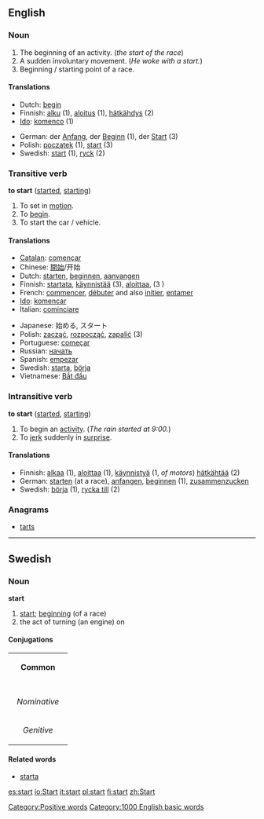 ==English==

===Noun===
{{en-noun-reg}}

#The beginning of an activity. (''the start of the race'')
#A sudden involuntary movement. (''He woke with a start.'')
#Beginning / starting point of a race.

====Translations====
{{top}}
*Dutch: [[begin]] {{n}}
*Finnish: [[alku]] (1), [[aloitus]] (1), [[hätkähdys]] (2)
*[[Ido]]: [[komenco]] (1)
{{mid}}
*German: der [[Anfang]], der [[Beginn]] (1), der [[Start]] (3)
*Polish: [[początek]] {{m}} (1), [[start]] {{m}} (3)
*Swedish: [[start]] (1), [[ryck]] (2)
{{bottom}}

===Transitive verb===
'''to start'''  ([[started]], [[starting]])
#To set in [[motion]].
#To [[begin]].
#To start the car / vehicle.

====Translations====
{{top}}
*[[Catalan]]: [[començar]]
*Chinese: [[開始]]/开始
*Dutch: [[starten]], [[beginnen]], [[aanvangen]]
*Finnish: [[startata]], [[käynnistää]] (3), [[aloittaa]], (3 {{colloquial}})
*French: [[commencer]], [[débuter]] and also [[initier]], [[entamer]] 
*[[Ido]]: [[komencar]] 
*Italian: [[cominciare]]
{{mid}}
*Japanese: 始める, スタート
*Polish: [[zacząć]], [[rozpocząć]], [[zapalić]] (3)
*Portuguese: [[começar]]
*Russian: [[начать]]
*Spanish: [[empezar]]
*Swedish: [[starta]], [[börja]]
*Vietnamese: [[Bắt đầu]]
{{bottom}}

===Intransitive verb===
'''to start'''  ([[started]], [[starting]])
#To begin an [[activity]].  (''The rain started at 9:00.'')
#To [[jerk]] suddenly in [[surprise]]. 

====Translations====
*Finnish: [[alkaa]] (1), [[aloittaa]] (1), [[käynnistyä]] (1, ''of motors'') [[hätkähtää]] (2)
*German: [[starten]] (at a race), [[anfangen]], [[beginnen]] (1), [[zusammenzucken]]
*Swedish: [[börja]] (1), [[rycka till]] (2)

===Anagrams===
*[[tarts]]


----

==Swedish==
===Noun===
'''start''' {{c}}

#[[start#English|start]]; [[beginning]] (of a race)
#the act of turning (an engine) on

====Conjugations====
{| border=1 cellspacing=0 
| bgcolor=#FFFFF0 colspan=5 align=center | '''Common''' 
|- 
|- bgcolor=#FFFFF0 align=center 
! rowspan=2 | 
| colspan=2 width=105 | ''Singular'' 
| colspan=2 | ''Plural'' 
|- bgcolor=#FFFFF0 align=center 
| width=105 | ''Indefinite'' 
| width=105 | ''Definite'' 
| width=105 | ''Indefinite'' 
|  width=105 | ''Definite'' 
|- align=center 
| width=105 bgcolor=#FFFFF0 | ''Nominative'' 
| [[start]] 
| [[starten]] 
| [[starter]] 
| [[starterna]] 
|- align=center 
| width=105 bgcolor=#FFFFF0 | ''Genitive'' 
| [[starts]] 
| [[startens]] 
| [[starters]] 
| [[starternas]]  
|} 
====Related words====
*[[starta]]

[[Category:Positive words]]
[[Category:1000 English basic words]]

[[es:start]]
[[io:Start]]
[[it:start]]
[[pl:start]]
[[fi:start]]
[[zh:Start]]